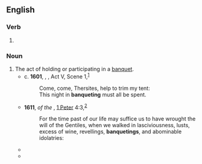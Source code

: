 ==English==

===Verb===
{{head|en|verb form}}

# {{present participle of|banquet|lang=en|nocat=1}}

===Noun===
{{en-noun}}

# The act of holding or participating in a [[banquet]].
#* c. '''1601''', {{w|William Shakespeare}}, ''{{w|Troilus and Cressida}}'', Act V, Scene 1,<sup>[http://www.opensourceshakespeare.org/views/plays/play_view.php?WorkID=troilus&Scope=entire&pleasewait=1&msg=pl]</sup>
#*: Come, come, Thersites, help to trim my tent:
#*: This night in '''banqueting''' must all be spent.
#* '''1611''', ''{{w|King James Version}} of the {{w|Bible}}'', [[w:First Epistle of Peter|1 Peter]] 4:3,<sup>[https://www.biblegateway.com/passage/?search=1%20Peter+4&version=KJV]</sup>
#*: For the time past of our life may suffice us to have wrought the will of the Gentiles, when we walked in lasciviousness, lusts, excess of wine, revellings, '''banquetings''', and abominable idolatries:
#* {{quote-book|lang=en|year=1818|author=Charles and Mary Lamb|title=The Works of Charles and Mary Lamb IV|chapter=John Woodvil: A Tragedy|edition=|url=http://www.gutenberg.org/etext/11576
|passage=Tis not to sit In place of worship at the royal masques, Their pastimes, plays, and Whitehall '''banquetings''', For none of these, Nor yet to be seen whispering with some great one, Do I affect the favours of the court.}}
#* {{quote-book|lang=en|year=1836|author=American Anti-Slavery Society|title=The Anti-Slavery Examiner, Omnibus|chapter=|edition=|url=http://www.gutenberg.org/etext/11275
|passage=It is no proof of generosity (say the objectors) to take the bread of the laborer, to lavish it in '''banquetings''' on the rich.}}